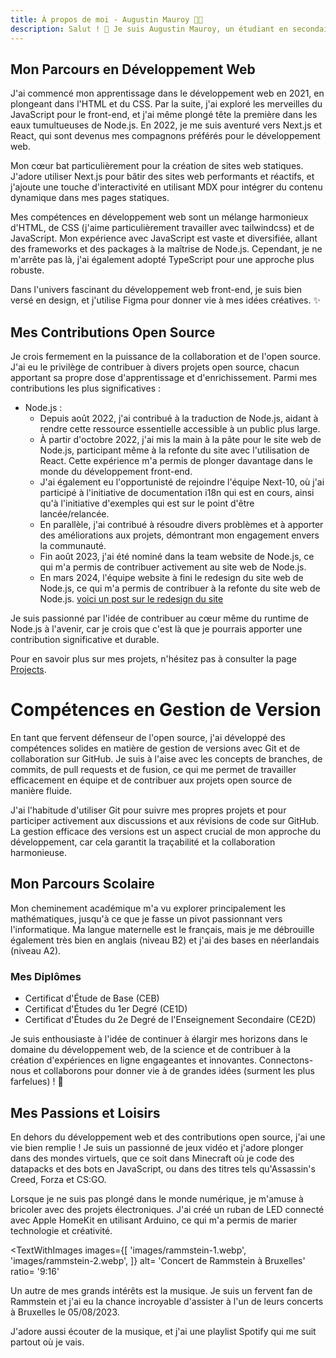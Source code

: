 ```yaml
---
title: À propos de moi - Augustin Mauroy 👨‍💻
description: Salut ! 👋 Je suis Augustin Mauroy, un étudiant en secondaire passionné par le monde captivant du développement web. 🌐 Originaire de Belgique, je suis en train de tracer mon chemin dans l'univers numérique en tant que développeur web.
---
```


## Mon Parcours en Développement Web

J'ai commencé mon apprentissage dans le développement web en 2021, en plongeant dans l'HTML et du CSS. Par la suite, j'ai exploré les merveilles du JavaScript pour le front-end, et j'ai même plongé tête la première dans les eaux tumultueuses de Node.js. En 2022, je me suis aventuré vers Next.js et React, qui sont devenus mes compagnons préférés pour le développement web.

Mon cœur bat particulièrement pour la création de sites web statiques. J'adore utiliser Next.js pour bâtir des sites web performants et réactifs, et j'ajoute une touche d'interactivité en utilisant MDX pour intégrer du contenu dynamique dans mes pages statiques.

Mes compétences en développement web sont un mélange harmonieux d'HTML, de CSS (j'aime particulièrement travailler avec tailwindcss) et de JavaScript. Mon expérience avec JavaScript est vaste et diversifiée, allant des frameworks et des packages à la maîtrise de Node.js. Cependant, je ne m'arrête pas là, j'ai également adopté TypeScript pour une approche plus robuste.

Dans l'univers fascinant du développement web front-end, je suis bien versé en design, et j'utilise Figma pour donner vie à mes idées créatives. ✨

## Mes Contributions Open Source <FaOsi />

Je crois fermement en la puissance de la collaboration et de l'open source. J'ai eu le privilège de contribuer à divers projets open source, chacun apportant sa propre dose d'apprentissage et d'enrichissement. Parmi mes contributions les plus significatives :

- Node.js :
  - Depuis août 2022, j'ai contribué à la traduction de Node.js, aidant à rendre cette ressource essentielle accessible à un public plus large.
  - À partir d'octobre 2022, j'ai mis la main à la pâte pour le site web de Node.js, participant même à la refonte du site avec l'utilisation de React. Cette expérience m'a permis de plonger davantage dans le monde du développement front-end.
  - J'ai également eu l'opportunisté de rejoindre l'équipe Next-10, où j'ai participé à l'initiative de documentation i18n qui est en cours, ainsi qu'à l'initiative d'exemples qui est sur le point d'être lancée/relancée.
  - En parallèle, j'ai contribué à résoudre divers problèmes et à apporter des améliorations aux projets, démontrant mon engagement envers la communauté.
  - Fin août 2023, j'ai été nominé dans la team website de Node.js, ce qui m'a permis de contribuer activement au site web de Node.js.
  - En mars 2024, l'équipe website à fini le redesign du site web de Node.js, ce qui m'a permis de contribuer à la refonte du site web de Node.js. [voici un post sur le redesign du site](https://nodejs.org/en/blog/announcements/diving-into-the-nodejs-website-redesign)

Je suis passionné par l'idée de contribuer au cœur même du runtime de Node.js à l'avenir, car je crois que c'est là que je pourrais apporter une contribution significative et durable.

Pour en savoir plus sur mes projets, n'hésitez pas à consulter la page [Projects](projects).

# Compétences en Gestion de Version <FaCodeBranch />

En tant que fervent défenseur de l'open source, j'ai développé des compétences solides en matière de gestion de versions avec Git et de collaboration sur GitHub. Je suis à l'aise avec les concepts de branches, de commits, de pull requests et de fusion, ce qui me permet de travailler efficacement en équipe et de contribuer aux projets open source de manière fluide.

J'ai l'habitude d'utiliser Git pour suivre mes propres projets et pour participer activement aux discussions et aux révisions de code sur GitHub. La gestion efficace des versions est un aspect crucial de mon approche du développement, car cela garantit la traçabilité et la collaboration harmonieuse.

## Mon Parcours Scolaire

Mon cheminement académique m'a vu explorer principalement les mathématiques, jusqu'à ce que je fasse un pivot passionnant vers l'informatique. Ma langue maternelle est le français, mais je me débrouille également très bien en anglais (niveau B2) et j'ai des bases en néerlandais (niveau A2).

### Mes Diplômes <FaGraduationCap />

- Certificat d'Étude de Base (CEB)
- Certificat d'Études du 1er Degré (CE1D)
- Certificat d'Études du 2e Degré de l'Enseignement Secondaire (CE2D)

Je suis enthousiaste à l'idée de continuer à élargir mes horizons dans le domaine du développement web, de la science et de contribuer à la création d'expériences en ligne engageantes et innovantes. Connectons-nous et collaborons pour donner vie à de grandes idées (surment les plus farfelues) ! 🚀

## Mes Passions et Loisirs

En dehors du développement web et des contributions open source, j'ai une vie bien remplie ! Je suis un passionné de jeux vidéo et j'adore plonger dans des mondes virtuels, que ce soit dans Minecraft où je code des datapacks et des bots en JavaScript, ou dans des titres tels qu'Assassin's Creed, Forza et CS:GO.

Lorsque je ne suis pas plongé dans le monde numérique, je m'amuse à bricoler avec des projets électroniques. J'ai créé un ruban de LED connecté avec Apple HomeKit en utilisant Arduino, ce qui m'a permis de marier technologie et créativité.

<TextWithImages
  images={[
    'images/rammstein-1.webp',
    'images/rammstein-2.webp',
  ]}
  alt= 'Concert de Rammstein à Bruxelles'
  ratio= '9:16'
>

Un autre de mes grands intérêts est la musique. Je suis un fervent fan de Rammstein et j'ai eu la chance incroyable d'assister à l'un de leurs concerts à Bruxelles le 05/08/2023.

J'adore aussi écouter de la musique, et j'ai une playlist Spotify qui me suit partout où je vais.

</TextWithImages>
